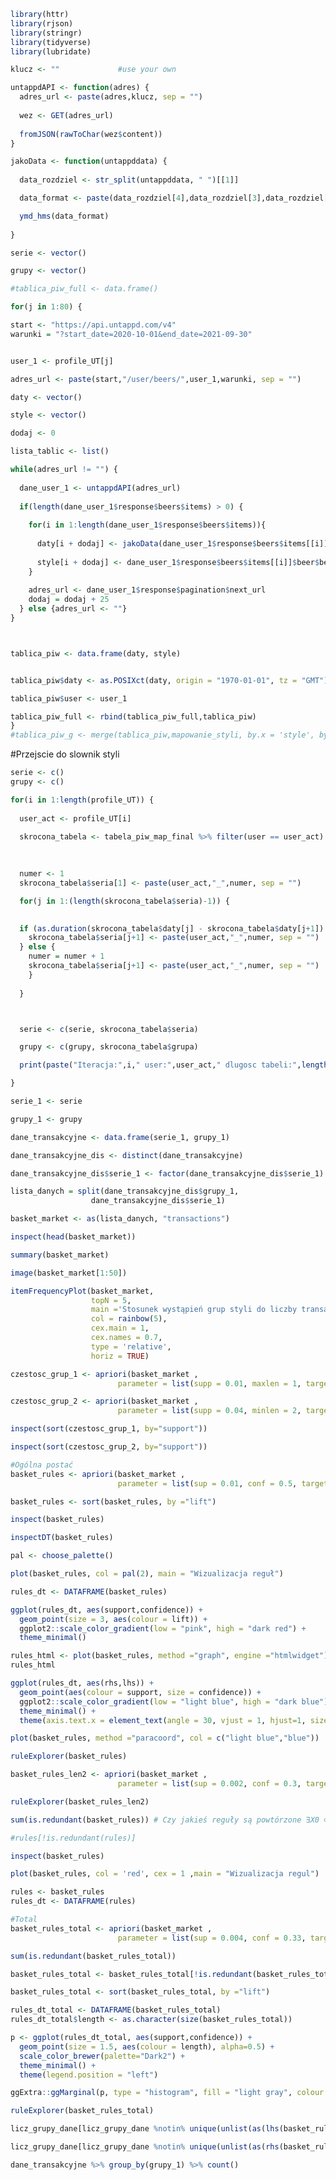 
```{r}

library(httr)
library(rjson)
library(stringr)
library(tidyverse)
library(lubridate)

klucz <- ""             #use your own

untappdAPI <- function(adres) {
  adres_url <- paste(adres,klucz, sep = "")
  
  wez <- GET(adres_url) 
  
  fromJSON(rawToChar(wez$content)) 
}

jakoData <- function(untappddata) {
  
  data_rozdziel <- str_split(untappddata, " ")[[1]]

  data_format <- paste(data_rozdziel[4],data_rozdziel[3],data_rozdziel[2],data_rozdziel[5])

  ymd_hms(data_format)
  
}
```


```{r}
serie <- vector()

grupy <- vector()
```


```{r}
#tablica_piw_full <- data.frame()

for(j in 1:80) {

start <- "https://api.untappd.com/v4"
warunki = "?start_date=2020-10-01&end_date=2021-09-30"


user_1 <- profile_UT[j]

adres_url <- paste(start,"/user/beers/",user_1,warunki, sep = "")

daty <- vector()

style <- vector()

dodaj <- 0

lista_tablic <- list()

while(adres_url != "") {
  
  dane_user_1 <- untappdAPI(adres_url)
  
  if(length(dane_user_1$response$beers$items) > 0) {
  
    for(i in 1:length(dane_user_1$response$beers$items)){
  
      daty[i + dodaj] <- jakoData(dane_user_1$response$beers$items[[i]]$recent_created_at)
  
      style[i + dodaj] <- dane_user_1$response$beers$items[[i]]$beer$beer_style
    }
  
    adres_url <- dane_user_1$response$pagination$next_url
    dodaj = dodaj + 25
  } else {adres_url <- ""}
}



tablica_piw <- data.frame(daty, style)


tablica_piw$daty <- as.POSIXct(daty, origin = "1970-01-01", tz = "GMT")

tablica_piw$user <- user_1

tablica_piw_full <- rbind(tablica_piw_full,tablica_piw)
}
#tablica_piw_g <- merge(tablica_piw,mapowanie_styli, by.x = 'style', by.y = 'style_lista') %>% arrange(desc(daty))


```

#Przejscie do slownik styli

```{r}
serie <- c()
grupy <- c()

for(i in 1:length(profile_UT)) {
  
  user_act <- profile_UT[i]
  
  skrocona_tabela <- tabela_piw_map_final %>% filter(user == user_act)
  
  

  numer <- 1
  skrocona_tabela$seria[1] <- paste(user_act,"_",numer, sep = "")

  for(j in 1:(length(skrocona_tabela$seria)-1)) {
  

  if (as.duration(skrocona_tabela$daty[j] - skrocona_tabela$daty[j+1]) < 21600) {
    skrocona_tabela$seria[j+1] <- paste(user_act,"_",numer, sep = "")
  } else {
    numer = numer + 1
    skrocona_tabela$seria[j+1] <- paste(user_act,"_",numer, sep = "")
    }
  
  }



  serie <- c(serie, skrocona_tabela$seria)

  grupy <- c(grupy, skrocona_tabela$grupa)

  print(paste("Iteracja:",i," user:",user_act," dlugosc tabeli:",length(skrocona_tabela$grupa)," dlugosc wektora:",length(grupy)))

}


```

```{r}
serie_1 <- serie

grupy_1 <- grupy

dane_transakcyjne <- data.frame(serie_1, grupy_1)

dane_transakcyjne_dis <- distinct(dane_transakcyjne)

dane_transakcyjne_dis$serie_1 <- factor(dane_transakcyjne_dis$serie_1)

lista_danych = split(dane_transakcyjne_dis$grupy_1,
                  dane_transakcyjne_dis$serie_1)

```

```{r}
basket_market <- as(lista_danych, "transactions")

inspect(head(basket_market))

summary(basket_market)

image(basket_market[1:50])

itemFrequencyPlot(basket_market,
                  topN = 5,
                  main ='Stosunek wystąpień grup styli do liczby transakcji',
                  col = rainbow(5),
                  cex.main = 1,
                  cex.names = 0.7,
                  type = 'relative',
                  horiz = TRUE)

```

```{r}
czestosc_grup_1 <- apriori(basket_market ,
                        parameter = list(supp = 0.01, maxlen = 1, target="frequent itemsets"))

czestosc_grup_2 <- apriori(basket_market ,
                        parameter = list(supp = 0.04, minlen = 2, target="frequent itemsets"))
```

```{r}
inspect(sort(czestosc_grup_1, by="support"))

inspect(sort(czestosc_grup_2, by="support"))
```

```{r}
#Ogólna postać
basket_rules <- apriori(basket_market ,
                        parameter = list(sup = 0.01, conf = 0.5, target="rules", minlen = 2))
```

```{r}
basket_rules <- sort(basket_rules, by ="lift")
```


```{r}
inspect(basket_rules) 

inspectDT(basket_rules)
```

```{r}
pal <- choose_palette()

plot(basket_rules, col = pal(2), main = "Wizualizacja reguł") 

rules_dt <- DATAFRAME(basket_rules)

ggplot(rules_dt, aes(support,confidence)) +
  geom_point(size = 3, aes(colour = lift)) +
  ggplot2::scale_color_gradient(low = "pink", high = "dark red") +
  theme_minimal()

```

```{r}
rules_html <- plot(basket_rules, method ="graph", engine ="htmlwidget")
rules_html
```

```{r}
ggplot(rules_dt, aes(rhs,lhs)) +
  geom_point(aes(colour = support, size = confidence)) +
  ggplot2::scale_color_gradient(low = "light blue", high = "dark blue") +
  theme_minimal() +
  theme(axis.text.x = element_text(angle = 30, vjust = 1, hjust=1, size = 8),axis.text.y = element_text(size = 8), axis.title.x=element_blank(), axis.title.y=element_blank())

plot(basket_rules, method ="paracoord", col = c("light blue","blue"))
```

```{r}
ruleExplorer(basket_rules)
```



```{r}
basket_rules_len2 <- apriori(basket_market ,
                        parameter = list(sup = 0.002, conf = 0.3, target="rules", maxlen = 2))

ruleExplorer(basket_rules_len2)
```

```{r}
sum(is.redundant(basket_rules)) # Czy jakieś reguły są powtórzone ∃X0 ⊂ X conf(X0 ⇒ Y ) ≥ conf(X ⇒ Y ).

#rules[!is.redundant(rules)]

inspect(basket_rules) 
```


```{r}
plot(basket_rules, col = 'red', cex = 1 ,main = "Wizualizacja regul")

rules <- basket_rules
rules_dt <- DATAFRAME(rules)

```


```{r}
#Total
basket_rules_total <- apriori(basket_market ,
                        parameter = list(sup = 0.004, conf = 0.33, target="rules", minlen = 2))

sum(is.redundant(basket_rules_total))

basket_rules_total <- basket_rules_total[!is.redundant(basket_rules_total)]
```

```{r}
basket_rules_total <- sort(basket_rules_total, by ="lift")
```

```{r}
rules_dt_total <- DATAFRAME(basket_rules_total)
rules_dt_total$length <- as.character(size(basket_rules_total))

p <- ggplot(rules_dt_total, aes(support,confidence)) +
  geom_point(size = 1.5, aes(colour = length), alpha=0.5) +
  scale_color_brewer(palette="Dark2") +
  theme_minimal() +
  theme(legend.position = "left")

ggExtra::ggMarginal(p, type = "histogram", fill = "light gray", colour = "light gray")

```


```{r}
ruleExplorer(basket_rules_total)
```

```{r}
licz_grupy_dane[licz_grupy_dane %notin% unique(unlist(as(lhs(basket_rules_total),"list")))]

licz_grupy_dane[licz_grupy_dane %notin% unique(unlist(as(rhs(basket_rules_total),"list")))]
```
```{r}
dane_transakcyjne %>% group_by(grupy_1) %>% count()
```


